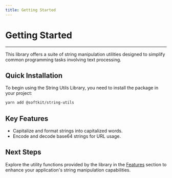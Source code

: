 ```yaml
---
title: Getting Started
---
```


# Getting Started

---

This library offers a suite of string manipulation utilities designed to simplify common programming tasks involving text processing.

## Quick Installation

To begin using the String Utils Library, you need to install the package in your project:

```bash
yarn add @softkit/string-utils
```

## Key Features

- Capitalize and format strings into capitalized words.
- Encode and decode base64 strings for URL usage.

## Next Steps

Explore the utility functions provided by the library in the [Features](./features.mdx) section to enhance your application's string manipulation capabilities.
